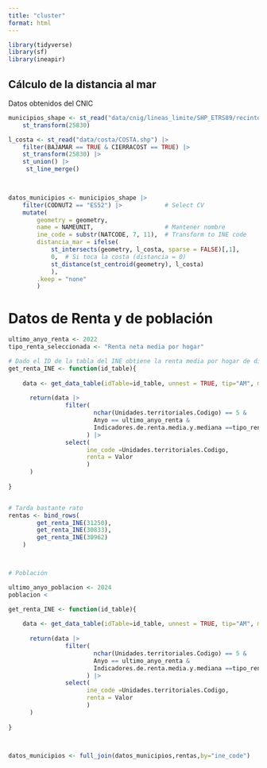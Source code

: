 ```yaml
---
title: "cluster"
format: html
---
```


```r
library(tidyverse)
library(sf)
library(ineapir)

```

## Cálculo de la distancia al mar

Datos obtenidos del CNIC
```r


municipios_shape <- st_read("data/cnig/lineas_limite/SHP_ETRS89/recintos_municipales_inspire_peninbal_etrs89/recintos_municipales_inspire_peninbal_etrs89.shp") |> 
    st_transform(25830)

l_costa <- st_read("data/costa/COSTA.shp") |> 
    filter(BAJAMAR == TRUE & CIERRACOST == TRUE) |> 
    st_transform(25830) |> 
    st_union() |> 
     st_line_merge()


    
datos_municipios <- municipios_shape |>
    filter(CODNUT2 == "ES52") |>            # Select CV
    mutate(
        geometry = geometry,
        name = NAMEUNIT,                    # Mantener nombre
        ine_code = substr(NATCODE, 7, 11),  # Transform to INE code
        distancia_mar = ifelse(
            st_intersects(geometry, l_costa, sparse = FALSE)[,1],
            0,  # Si toca la costa (distancia = 0)
            st_distance(st_centroid(geometry), l_costa)  
            ),
        .keep = "none"  
        ) 

```

# Datos de Renta y de población

```r

ultimo_anyo_renta <- 2022
tipo_renta_seleccionada <- "Renta neta media por hogar"

# Dado el ID de la tabla del INE obtiene la renta media por hogar de dicha tabla
get_renta_INE <- function(id_table){
    
    data <- get_data_table(idTable=id_table, unnest = TRUE, tip="AM", metanames = TRUE, metacodes = TRUE) 
    
      return(data |>
                filter(
                        nchar(Unidades.territoriales.Codigo) == 5 & 
                        Anyo == ultimo_anyo_renta &
                        Indicadores.de.renta.media.y.mediana ==tipo_renta_seleccionada
                      ) |>
                select(
                      ine_code =Unidades.territoriales.Codigo,
                      renta = Valor
                      )
      )
         
}


# Tarda bastante rato
rentas <- bind_rows(
        get_renta_INE(31250),
        get_renta_INE(30833),
        get_renta_INE(30962)
    )



# Población

ultimo_anyo_poblacion <- 2024
poblacion <

get_renta_INE <- function(id_table){
    
    data <- get_data_table(idTable=id_table, unnest = TRUE, tip="AM", metanames = TRUE, metacodes = TRUE) 
    
      return(data |>
                filter(
                        nchar(Unidades.territoriales.Codigo) == 5 & 
                        Anyo == ultimo_anyo_renta &
                        Indicadores.de.renta.media.y.mediana ==tipo_renta_seleccionada
                      ) |>
                select(
                      ine_code =Unidades.territoriales.Codigo,
                      renta = Valor
                      )
      )
         
}



datos_municipios <- full_join(datos_municipios,rentas,by="ine_code")
   



```